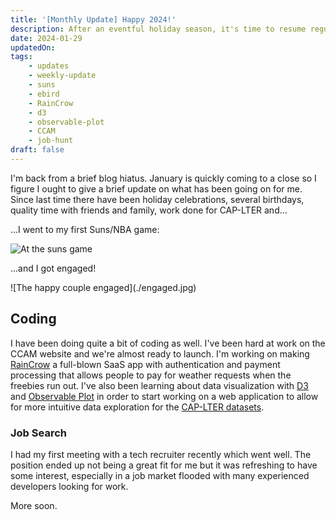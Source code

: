 ```yaml
---
title: '[Monthly Update] Happy 2024!'
description: After an eventful holiday season, it's time to resume regular updates.
date: 2024-01-29
updatedOn:
tags:
    - updates
    - weekly-update
    - suns
    - ebird
    - RainCrow
    - d3
    - observable-plot
    - CCAM
    - job-hunt
draft: false
---
```


I'm back from a brief blog hiatus. January is quickly coming to a close so I figure I ought to give a brief update on what has been going on for me. Since last time there have been holiday celebrations, several birthdays, quality time with friends and family, work done for CAP-LTER and...

...I went to my first Suns/NBA game:

![At the suns game](./suns-game.jpg)

...and I got engaged!

<ConfettiWrapper>
![The happy couple engaged](./engaged.jpg)
</ConfettiWrapper>


## Coding

I have been doing quite a bit of coding as well. I've been hard at work on the CCAM website and we're almost ready to launch. I'm working on making [RainCrow](/projects/raincrow) a full-blown SaaS app with authentication and payment processing that allows people to pay for weather requests when the freebies run out. I've also been learning about data visualization with [D3](https://d3js.org/) and [Observable Plot](https://observablehq.com/plot/) in order to start working on a web application to allow for more intuitive data exploration for the [CAP-LTER datasets](https://sustainability-innovation.asu.edu/caplter/research/long-term-monitoring/bird-censuses/).

### Job Search

I had my first meeting with a tech recruiter recently which went well. The position ended up not being a great fit for me but it was refreshing to have some interest, especially in a job market flooded with many experienced developers looking for work.

More soon.


